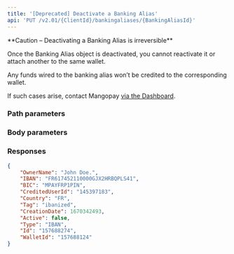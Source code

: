 ```yaml
---
title: '[Deprecated] Deactivate a Banking Alias'  
api: 'PUT /v2.01/{ClientId}/bankingaliases/{BankingAliasId}'  
---
```




<Warning>  
**Caution – Deactivating a Banking Alias is irreversible** 
  
Once the Banking Alias object is deactivated, you cannot reactivate it or attach another to the same wallet. 

Any funds wired to the banking alias won’t be credited to the corresponding wallet.

If such cases arise, contact Mangopay <a href="https://hub.mangopay.com/" target="_blank">via the Dashboard</a>.

</Warning>  

### Path parameters  

<BankingAliasId />  

### Body parameters  

<Active2 />  

### Responses  

<AccordionGroup><Accordion title="200">  

<OwnerName1Response />  

<IBAN2Response />  

<BIC2Response />  

<CreditedUserId3Response />  

<Country5Response />  

<Tag2Response />  

<CreationDateResponse />  

<Active1Response />  

<Type10Response />  

<IdResponse />  

<WalletId1Response /></Accordion></AccordionGroup>  

<ResponseExample>  

```json 200
{
    "OwnerName": "John Doe.",
    "IBAN": "FR617452110000GJX2HRBQPLS41",
    "BIC": "MPAYFRP1PIN",
    "CreditedUserId": "145397183",
    "Country": "FR",
    "Tag": "ibanized",
    "CreationDate": 1670342493,
    "Active": false,
    "Type": "IBAN",
    "Id": "157688274",
    "WalletId": "157688124"
}  
 ```  

</ResponseExample>  

<RequestExample>  
    <RestDeactivateIbanBankingAlias />
    <PhpDeactivateBankingAlias />
    <NodeDeactivateBankingAlias />
    <RubyDeactivateBankingAlias />
    <JavaDeactivateBankingAlias />
    <NetDeactivateBankingAlias />
</RequestExample>